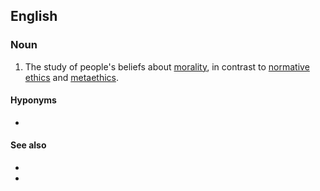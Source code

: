 ==English==
{{wikipedia}}

===Noun===
{{en-noun|-}}

# {{lb|en|ethics}} The study of people's beliefs about [[morality]], in contrast to [[normative ethics]] and [[metaethics]].

====Hyponyms====
* {{l|en|comparative ethics}}

====See also====
* {{l|en|normative ethics}}
* {{l|en|metaethics}}